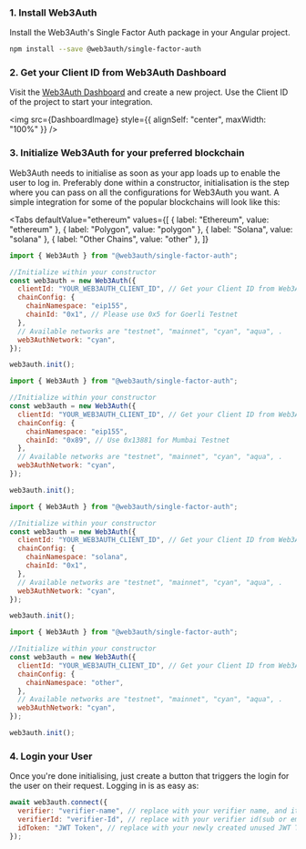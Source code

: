 
### 1. Install Web3Auth

Install the Web3Auth's Single Factor Auth package in your Angular project.

```bash npm2yarn
npm install --save @web3auth/single-factor-auth
```

### 2. Get your Client ID from Web3Auth Dashboard

Visit the [Web3Auth Dashboard](https://dashboard.web3auth.io) and create a new project. Use the Client ID of the project to start your integration.

<img src={DashboardImage} style={{ alignSelf: "center", maxWidth: "100%" }} />

### 3. Initialize Web3Auth for your preferred blockchain

Web3Auth needs to initialise as soon as your app loads up to enable the user to log in. Preferably done within a constructor, initialisation is the
step where you can pass on all the configurations for Web3Auth you want. A simple integration for some of the popular blockchains will look like this:

<Tabs
  defaultValue="ethereum"
  values={[
    { label: "Ethereum", value: "ethereum" },
    { label: "Polygon", value: "polygon" },
    { label: "Solana", value: "solana" },
    { label: "Other Chains", value: "other" },
  ]}
>

<TabItem value="ethereum">

```js
import { Web3Auth } from "@web3auth/single-factor-auth";

//Initialize within your constructor
const web3auth = new Web3Auth({
  clientId: "YOUR_WEB3AUTH_CLIENT_ID", // Get your Client ID from Web3Auth Dashboard
  chainConfig: {
    chainNamespace: "eip155",
    chainId: "0x1", // Please use 0x5 for Goerli Testnet
  },
  // Available networks are "testnet", "mainnet", "cyan", "aqua", .
  web3AuthNetwork: "cyan",
});

web3auth.init();
```

</TabItem>

<TabItem value="polygon">

```js
import { Web3Auth } from "@web3auth/single-factor-auth";

//Initialize within your constructor
const web3auth = new Web3Auth({
  clientId: "YOUR_WEB3AUTH_CLIENT_ID", // Get your Client ID from Web3Auth Dashboard
  chainConfig: {
    chainNamespace: "eip155",
    chainId: "0x89", // Use 0x13881 for Mumbai Testnet
  },
  // Available networks are "testnet", "mainnet", "cyan", "aqua", .
  web3AuthNetwork: "cyan",
});

web3auth.init();
```

</TabItem>

<TabItem value="solana">

```js
import { Web3Auth } from "@web3auth/single-factor-auth";

//Initialize within your constructor
const web3auth = new Web3Auth({
  clientId: "YOUR_WEB3AUTH_CLIENT_ID", // Get your Client ID from Web3Auth Dashboard
  chainConfig: {
    chainNamespace: "solana",
    chainId: "0x1",
  },
  // Available networks are "testnet", "mainnet", "cyan", "aqua", .
  web3AuthNetwork: "cyan",
});

web3auth.init();
```

</TabItem>

<TabItem value="other">

```js
import { Web3Auth } from "@web3auth/single-factor-auth";

//Initialize within your constructor
const web3auth = new Web3Auth({
  clientId: "YOUR_WEB3AUTH_CLIENT_ID", // Get your Client ID from Web3Auth Dashboard
  chainConfig: {
    chainNamespace: "other",
  },
  // Available networks are "testnet", "mainnet", "cyan", "aqua", .
  web3AuthNetwork: "cyan",
});

web3auth.init();
```

</TabItem>

</Tabs>

### 4. Login your User

Once you're done initialising, just create a button that triggers the login for the user on their request. Logging in is as easy as:

```js
await web3auth.connect({
  verifier: "verifier-name", // replace with your verifier name, and it has to be on the same network passed in init().
  verifierId: "verifier-Id", // replace with your verifier id(sub or email), setup while creating the verifier on Web3Auth's Dashboard
  idToken: "JWT Token", // replace with your newly created unused JWT Token.
});
```
